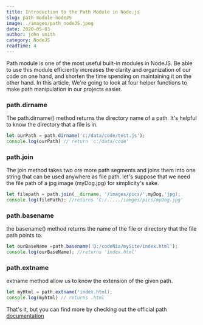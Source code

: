 ```yaml
---
title: Introduction to the Path Module in Node.js
slug: path-module-nodeJS
image: ./images/path_nodeJS.jpeg
date: 2020-05-03
author: john smith
category: NodeJS
readTime: 4
---
```



Path module is one of the most useful built-in modules in NodeJS. Be able to use this module efficiently increases the clarity and organization of our code on one hand, and shorten the time spending on maintaining it on the other hand. In this article, We're going to look at four helper functions to make path manipulation in our projects easier.

### path.dirname
The path.dirname() method returns the directory name of a path. It's helpful to know the directory that a file is in.

```javascript
let ourPath = path.dirname('c:/data/code/test.js');
console.log(ourPath) // return 'c:/data/code'
```

### path.join
The join method takes two ore more path segments and joins them into one string that can be used anywhere as file path. let's suppose that we need the file path of a jpg image (myDog.jpg) for simplicity's sake.

```javascript
let filepath = path.join(__dirname, '/images/pics/',myDog,'jpg);
console.log(filePath); //returns 'C:/...../iamges/pics/myDog.jpg'
```

### path.basename
the basename() method returns the name of the file or directory that the file path points to.

```javascript
let ourBaseName =path.basename('D:/codeNia/mySite/index.html');
console.log(ourBaseName); //returns 'index.html'
```

### path.extname
extname method allow us to know the extension of the given path.

```javascript
let myHtml = path.extname('index.html);
console.log(myhtml) // returns .html
```

That's it, but you can find more by checking out the official path [documentation](https://nodejs.org/api/path.html)

<!-- 
<Link to="/PostPage" className="btn center-btn">
  all posts
</Link> -->
